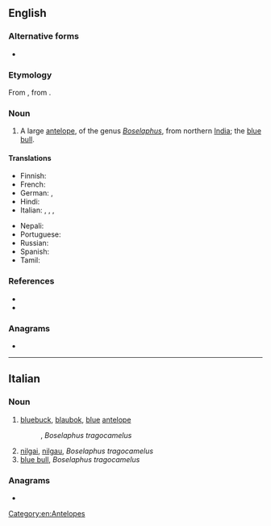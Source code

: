 ==English==
{{wikipedia}}

===Alternative forms===
* {{alt|en|nilghai|nilghau|nilgau|nylghau|nylgau|neelghau|neelgye}}

===Etymology===
From {{uder|en|hi|नीलगाय||nilgai}}, from {{compound|hi|नीला|गाय|t1=blue|t2=cow|nocat=1}}.

===Noun===
{{en-noun|s|nilgai}}

# A large [[antelope]], of the genus ''[[Boselaphus]]'', from northern [[India]]; the [[blue bull]].

====Translations====
{{trans-top|large antelope of northern India}}
* Finnish: {{t|fi|nilgau}}
* French: {{t+|fr|nilgaut|m}}
* German: {{t+|de|Nilgau|m}}, {{t|de|Nilgauantilope|f}}
* Hindi: {{t+|hi|नीलगाय|sc=Deva}}
* Italian: {{t|it|nilgau|m}}, {{t|it|antilope azzurra|f}}, {{t|it|nilgai|f}}, {{t|it|nilghais|m}}
{{trans-mid}}
* Nepali: {{t|ne|निलगाई|sc=Deva}}
* Portuguese: {{t|pt|nilgó|m}}
* Russian: {{t+|ru|нильга́у|sc=Cyrl}}
* Spanish: {{t|es|nilgó|m}}
* Tamil: {{t+|ta|நீலான்|sc=Taml}}
{{trans-bottom}}

===References===
*{{R:Lexico|nilgai}}
*{{R:TheFreeDictionary|nilgai}}

===Anagrams===
* {{anagrams|en|a=agiiln|Gilani|ailing}}

[[Category:en:Antelopes]]

----

==Italian==

===Noun===
{{it-noun|m|#}}

# [[bluebuck]],   [[blaubok]], [[blue]] [[antelope]]
#: {{syn|it|antilope azzurra}}, ''Boselaphus tragocamelus''
# [[nilgai]], [[nilgau]], ''Boselaphus tragocamelus''
# [[blue bull]], ''Boselaphus tragocamelus''

===Anagrams===
* {{anagrams|it|a=agiiln|lagnii}}

{{C|it|Animals|Antelopes|Mammals}}
